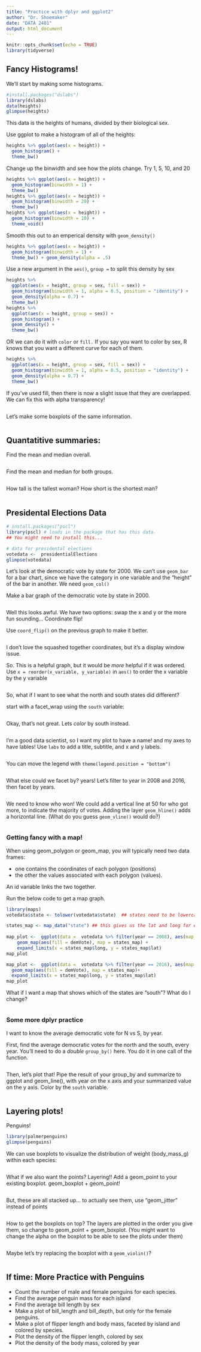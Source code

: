 ```yaml
---
title: "Practice with dplyr and ggplot2"
author: "Dr. Shoemaker"
date: "DATA 2401"
output: html_document
---
```


```r
knitr::opts_chunk$set(echo = TRUE)
library(tidyverse)
```

## Fancy Histograms!

We'll start by making some histograms.

```r
#install.packages("dslabs")
library(dslabs) 
data(heights)
glimpse(heights)
```

This data is the heights of humans, divided by their biological sex.

Use ggplot to make a histogram of all of the heights:

```r
heights %>% ggplot(aes(x = height)) + 
  geom_histogram() + 
  theme_bw()

```

Change up the binwidth and see how the plots change. Try 1, 5, 10, and 20

```r
heights %>% ggplot(aes(x = height)) + 
  geom_histogram(binwidth = 1) + 
  theme_bw()
heights %>% ggplot(aes(x = height)) + 
  geom_histogram(binwidth = 20) + 
  theme_bw()
heights %>% ggplot(aes(x = height)) + 
  geom_histogram(binwidth = 10) + 
  theme_void()
```

Smooth this out to an emperical density with `geom_density()`

```r
heights %>% ggplot(aes(x = height)) + 
  geom_histogram(binwidth = 1) + 
  theme_bw() + geom_density(alpha = .5)
```

Use a new argument in the `aes()`, `group =` to split this density by sex

```r
heights %>% 
  ggplot(aes(x = height, group = sex, fill = sex)) + 
  geom_histogram(binwidth = 1, alpha = 0.5, position = "identity") + 
  geom_density(alpha = 0.7) +
  theme_bw()
heights %>% 
  ggplot(aes(x = height, group = sex)) + 
  geom_histogram() + 
  geom_density() +
  theme_bw()
```

OR we can do it with `color` or `fill.` If you say you want to color by sex, R knows that you want a different curve for each of them.

```r
heights %>% 
  ggplot(aes(x = height, group = sex, fill = sex)) + 
  geom_histogram(binwidth = 1, alpha = 0.5, position = "identity") + 
  geom_density(alpha = 0.7) +
  theme_bw()

```

If you've used fill, then there is now a slight issue that they are overlapped. We can fix this with alpha transparency!

```r


```

Let's make some boxplots of the same information.

```r

```

## Quantatitive summaries:  

Find the mean and median overall. 

```r

```

Find the mean and median for both groups. 

```r


```

How tall is the tallest woman? How short is the shortest man? 

```R


```

## Presidental Elections Data

```r
# install.packages("pscl")
library(pscl) # loads in the package that has this data. 
## You might need to install this...

# data for presidental elections
votedata <-  presidentialElections
glimpse(votedata)
```

Let's look at the democratic vote by state for 2000. We can't use `geom_bar` for a bar chart, since we have the category in one variable and the "height" of the bar in another. We need `geom_col()`

Make a bar graph of the democratic vote by state in 2000. 

```r



```

Well this looks awful. We have two options: swap the x and y or the more fun sounding... Coordinate flip! 

Use `coord_flip()` on the previous graph to make it better. 

```r



```

I don't love the squashed together coordinates, but it's a display window issue.

So. This is a helpful graph, but it would be *more* helpful if it was ordered. 
Use `x = reorder(x_variable, y_variable)` in `aes()` to order the x variable by the y variable

```r



```

So, what if I want to see what the north and south states did different?

start with a facet_wrap using the `south` variable:

```r


```

Okay, that's not great. Lets *color* by south instead.

```r


```

I'm a good data scientist, so I want my plot to have a name! and my axes to have lables! Use `labs` to add a title, subtitle, and x and y labels.

```r


```

You can move the legend with `theme(legend.position = "bottom")`

```r



```

What else could we facet by? years! Let's filter to year in 2008 and 2016, then facet by years.

```r



```

We need to know who won! We could add a vertical line at 50 for who got more, to indicate the majority of votes. Adding the layer `geom_hline()` adds a horizontal line. (What do you guess `geom_vline()` would do?)

```r


```

### Getting fancy with a map!

When using geom_polygon or geom_map, you will typically need two data frames:

-   one contains the coordinates of each polygon (positions)
-   the other the values associated with each polygon (values).

An id variable links the two together. 

Run the below code to get a map graph. 

```r
library(maps)
votedata$state <- tolower(votedata$state)  ## states need to be lowercase for linking

states_map <- map_data("state") ## this gives us the lat and long for each point of each state.
  
map_plot <-  ggplot(data =  votedata %>% filter(year == 2008), aes(map_id = state)) +
    geom_map(aes(fill = demVote), map = states_map) +
    expand_limits(x = states_map$long, y = states_map$lat)
map_plot  
```

```r
map_plot <-  ggplot(data =  votedata %>% filter(year == 2016), aes(map_id = state)) +
  geom_map(aes(fill = demVote), map = states_map)+
  expand_limits(x = states_map$long, y = states_map$lat)
map_plot  
```

What if I want a map that shows which of the states are "south"? What do I change?

```r


```


### Some more dplyr practice

I want to know the average democratic vote for N vs S, by year.

First, find the average democratic votes for the north and the south, every year. You'll need to do a *double* `group_by()` here. You do it in one call of the function.  

```r


```

Then, let's plot that! Pipe the result of your group_by and summarize to ggplot and geom_line(), with year on the x axis and your summarized value on the y axis. Color by the `south` variable. 

```r


```

## Layering plots!

Penguins!

```r
library(palmerpenguins)
glimpse(penguins)
```

We can use boxplots to visualize the distribution of weight (body_mass_g) within each species:

```r


```

What if we also want the points? Layering!! Add a geom_point to your existing boxplot. geom_boxplot + geom_point!

```r


```

But, these are all stacked up... to actually see them, use "geom_jitter" instead of points

```r


```

How to get the boxplots on top? The layers are plotted in the order you give them, so change to geom_point + geom_boxplot. (You might want to change the alpha on the boxplot to be able to see the plots under them)

```r



```

Maybe let's try replacing the boxplot with a `geom_violin()`?

```r



```

## If time: More Practice with Penguins 

-   Count the number of male and female penguins for each species.
-   Find the average penguin mass for each island
-   Find the average bill length by sex
-   Make a plot of bill_length and bill_depth, but only for the female penguins.
-   Make a plot of flipper length and body mass, faceted by island and colored by species.
-   Plot the density of the flipper length, colored by sex
-   Plot the density of the body mass, colored by year

```r



```
